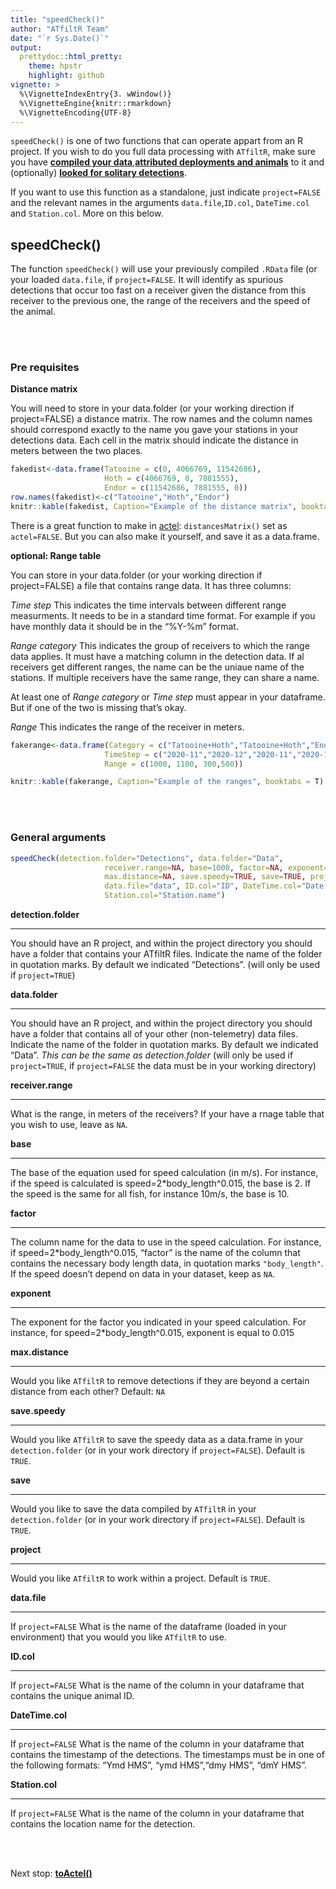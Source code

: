 ```yaml
---
title: "speedCheck()"
author: "ATfiltR Team"
date: "`r Sys.Date()`"
output:
  prettydoc::html_pretty:
    theme: hpstr
    highlight: github
vignette: >
  %\VignetteIndexEntry{3. wWindow()}
  %\VignetteEngine{knitr::rmarkdown}
  %\VignetteEncoding{UTF-8}
---
```


`speedCheck()` is one of two functions that can operate appart from an R project.
If you wish to do you full data processing with `ATfiltR`, make sure you have [**compiled your data**](CompileDatavignette.html),[**attributed deployments and animals**](wWindowvignette.html) to it and (optionally) [**looked for solitary detections**](findSolovignette.html).

If you want to use this function as a standalone, just indicate `project=FALSE` and the relevant names in the arguments `data.file`,`ID.col`, `DateTime.col` and `Station.col`. More on this below.

## speedCheck()

The function `speedCheck()` will use your previously compiled `.RData` file (or your loaded `data.file`, if `project=FALSE`.
It will identify as spurious detections that occur too fast on a receiver given the distance from this receiver to the previous one, the range of the receivers and the speed of the animal.

<br />
<br />  

### Pre requisites  

**Distance matrix**

You will need to store in your data.folder (or your working direction if project=FALSE) a distance matrix. The row names and the column names should correspond exactly to the name you gave your stations in your detections data.
Each cell in the matrix should indicate the distance in meters between the two places.

```r
fakedist<-data.frame(Tatooine = c(0, 4066769, 11542686),
                     Hoth = c(4066769, 0, 7881555),
                     Endor = c(11542686, 7881555, 0))
row.names(fakedist)<-c("Tatooine","Hoth","Endor")
knitr::kable(fakedist, Caption="Example of the distance matrix", booktabs = T) 
```

There is a great function to make in [actel](https://github.com/hugomflavio/actel):  `distancesMatrix()` set as `actel=FALSE`.
But you can also make it yourself, and save it as a data.frame.


**optional: Range table**

You can store in your data.folder (or your working direction if project=FALSE) a file that contains range data. It has three columns:

*Time step*
This indicates the time intervals between different range measurments. It needs to be in a standard time format. For example if you have monthly data it should be in the "%Y-%m" format.

*Range category*
This indicates the group of receivers to which the range data applies. It must have a matching column in the detection data. If al receivers get different ranges, the name can be the uniaue name of the stations. If multiple receivers have the same range, they can share a name.

At least one of *Range category* or *Time step* must appear in your dataframe. But if one of the two is missing that's okay.

*Range*
This indicates the range of the receiver in meters.


```r
fakerange<-data.frame(Category = c("Tatooine+Hoth","Tatooine+Hoth","Endor","Endor"),
                     TimeStep = c("2020-11","2020-12","2020-11","2020-12"),
                     Range = c(1000, 1100, 300,500))

knitr::kable(fakerange, Caption="Example of the ranges", booktabs = T) 

```
<br />
<br />  

### General arguments  

```r
speedCheck(detection.folder="Detections", data.folder="Data",
                     receiver.range=NA, base=1000, factor=NA, exponent=NA,
                     max.distance=NA, save.speedy=TRUE, save=TRUE, project=TRUE,
                     data.file="data", ID.col="ID", DateTime.col="Date.and.Time",
                     Station.col="Station.name")
```

**detection.folder**  
<hr />

You should have an R project, and within the project directory you should have a folder that contains your ATfiltR files. Indicate the name of the folder in quotation marks. By default we indicated "Detections". (will only be used if `project=TRUE`)

**data.folder**  
<hr />

You should have an R project, and within the project directory you should have a folder that contains all of your other (non-telemetry) data files. Indicate the name of the folder in quotation marks. By default we indicated "Data". *This can be the same as detection.folder* (will only be used if `project=TRUE`, if `project=FALSE` the data must be in your working directory)


**receiver.range**  
<hr />
What is the range, in meters of the receivers? If your have a rnage table that you wish to use, leave as `NA`.


**base**  
<hr />

The base of the equation used for speed calculation (in m/s). For instance, if the speed is calculated is speed=2*body_length^0.015, the base is 2. If the speed is the same for all fish, for instance 10m/s, the base is 10.


**factor**  
<hr />

The column name for the data to use in the speed calculation. For instance, if speed=2*body_length^0.015, “factor” is the name of the column that contains the necessary body length data, in quotation marks `"body_length"`. If the speed doesn't depend on data in your dataset, keep as `NA`.

**exponent**  
<hr />

The exponent for the factor you indicated in your speed calculation. For instance, for speed=2*body_length^0.015, exponent is equal to 0.015

**max.distance**  
<hr />

Would you like `ATfiltR` to remove detections if they are beyond a certain distance from each other?  Default: `NA`


**save.speedy**  
<hr />

Would you like `ATfiltR` to save the speedy data as a data.frame in your `detection.folder` (or in your work directory if `project=FALSE`). Default is `TRUE`.


**save**  
<hr />

Would you like to save the data compiled by `ATfiltR` in your `detection.folder` (or in your work directory if `project=FALSE`). Default is `TRUE`.



**project**  
<hr />

Would you like `ATfiltR` to work within a project. Default is `TRUE`.

**data.file**  
<hr />

If `project=FALSE` What is the name of the dataframe (loaded in your environment) that you would you like `ATfiltR` to use.

**ID.col**  
<hr />

If `project=FALSE` What is the name of the column in your dataframe that contains the unique animal ID.

**DateTime.col**  
<hr />

If `project=FALSE` What is the name of the column in your dataframe that contains the timestamp of the detections. The timestamps must be in one of the following formats: "Ymd HMS", "ymd HMS","dmy HMS", "dmY HMS".

**Station.col**  
<hr />

If `project=FALSE` What is the name of the column in your dataframe that contains the location name for the detection.


<br />
<br />  

Next stop: [**toActel()**](wWindowVignette.html)
